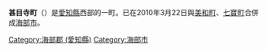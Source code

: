 {{日本町村 (廢除)
| 自治體名=甚目寺
| 町村=町
| 町村章=
| 日文原名=甚目寺町
| 平假名=じもくじちょう
| 羅馬字拼音=Jimokuji-chō
| 都道府縣=愛知縣
| 支廳=
| 廢除時間 = 2010年3月22日
| 廢除理由 = 新設合併
| 廢除時處置 = [[七寶町|七寶町]]、[[美和町|美和町]]、'''甚目寺町''' → [[海部市|海部市]]
| 現在自治體 = 海部市
| 郡=海部郡
| 郡連結=海部郡 (愛知縣)
| 編號=23423-1
| 面積=9.93
| 邊界未定=
| 人口=40,122
| 統計時間=2008年7月1日
| 自治體=[[名古屋市|名古屋市]]（[[中村區|中村區]]）、[[清須市|清須市]]、[[稻澤市|稻澤市]]、[[美和町|美和町]]、[[七寶町|七寶町]]、[[大治町|大治町]]
| 樹=[[樟树|樟树]]
| 花=[[菊花|菊花]]
| 鳥=
| 其他象徵物=
| 其他象徵=
| 郵遞區號=490-1198
| 所在地=海部郡甚目寺町大字甚目寺字二伴田76番地
| 電話號碼=52-444-3166
| 外部連結=http://www.town.jimokuji.aichi.jp/
| 經度=
| 緯度=
| 地圖=
| 註記=
}}
'''甚目寺町'''（{{jpn|j=甚目寺町|hg=じもくじちょう|rm=Jimokuji chō|f=y}}）是[[愛知縣|愛知縣]]西部的一町。已在2010年3月22日與[[美和町|美和町]]、[[七寶町|七寶町]]合併成[[海部市|海部市]]。

{{愛知縣}}{{Authority control}}

[[Category:海部郡_(愛知縣)|Category:海部郡 (愛知縣)]]
[[Category:海部市|Category:海部市]]